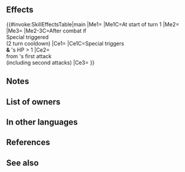 {{Special
|tagid=SID_永遠を生きる…・承
|intID=4520
|exclusive=1
|canUseWeapon={{WeaponList|All}}
|canUseMove={{MoveList|All}}
|cost=500
|cooldown=5
|effect=At the start of turn 1, grants Special cooldown count-5 to unit.<br><br>When Special triggers, if unit's HP > 1 and foe would reduce unit's HP to 0, unit survives with 1 HP.<br><br>Reduces damage from foe's first attack by 40% during combat ("first attack" normally means only the first strike; for effects that grant "unit attacks twice," it means the first and second strikes), and unit's next attack deals damage = total damage reduced from foe's first attack (by any source, including other skills; resets at end of combat).<br><br>After combat, if unit's Special triggered, restores 99 HP (neutralizes the effects of【Deep Wounds】and will not trigger again for 2 turns after triggering).<br><br>【Deep Wounds】<br>Unit's HP cannot be healed through its next action.
|required=Life Unending
|properties=defensive_special
}}
==Effects==
{{#invoke:SkillEffectsTable|main
|Me1={{Eft|Reduce Cooldown|5}}
|Me1C=At start of turn 1
|Me2={{Eft|Heal|99}}
|Me3={{Eft|Neutralize Deep Wounds}}
|Me2-3C=After combat if<br>Special triggered<br>(2 turn cooldown)
|Ce1={{Eft|Miracle}}
|Ce1C=Special triggers<br>'''&''' {{Tgt|Unit}}'s HP > 1
|Ce2={{Eft|Damage Reduction|40%}}<br>from {{Tgt|Foe}}'s first attack<br>(including second attacks)
|Ce3={{Eft|Damage Boost|total damage reduced<br>from {{Tgt|Foe}}'s first attack<br>for {{Tgt|Unit}}'s next attack<br>(including other sources)}}
}}

==Notes==
{{Start of turn Special modification}}
{{DefensiveSkill}}
{{Survive with 1 HP}}
{{After combat healing}}
{{Deep Wounds Neutralization|after=1}}
{{DamageBoostFromDamageReduction|special=1}}
==List of owners==
{{Skill Hero List}}
==In other languages==
{{OtherLanguages
|japanese=
|german=
|spanishEU=
|spanishLA=
|french=
|italian=
|chineseTW=
|portuguese=
}}
==References==
<references/>
==See also==
{{See also skills|cond=Description LIKE '%unit survives with 1 HP%' AND Description NOT LIKE '%neutralize%non-Special%unit survives with 1 HP%' OR (Description LIKE '%At the start of turn 1, grants Special cooldown count-_%' AND SCategory='special')}}
{{Specials Navbox}}